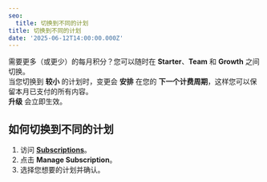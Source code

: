```yaml
---
seo:
  title: 切换到不同的计划
title: 切换到不同的计划
date: '2025-06-12T14:00:00.000Z'
---
```


需要更多（或更少）的每月积分？您可以随时在 **Starter**、**Team** 和 **Growth** 之间切换。  \
当您切换到 **较小** 的计划时，变更会 **安排** 在您的 **下一个计费周期**，这样您可以保留本月已支付的所有内容。 \
**升级** 会立即生效。

## 如何切换到不同的计划

1. 访问 **[Subscriptions](https://portal.yakshaver.ai/settings/plan)**。
2. 点击 **Manage Subscription**。
3. 选择您想要的计划并确认。